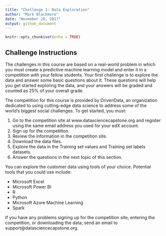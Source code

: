 ```yaml
---
title: "Challenge 1: Data Exploration"
author: "Mark Blackmore"
date: "November 28, 2017"
output: github_document
---
```


```r
knitr::opts_chunk$set(echo = TRUE)
```

## Challenge Instructions

The challenges in this course are based on a real-world problem in which you must create a predictive machine learning model and enter it in a competition with your fellow students. Your first challenge is to explore the data and answer some basic questions about it. These questions will help you get started exploring the data, and your answers will be graded and counted as 25% of your overall grade.

The competition for this course is provided by DrivenData, an organization dedicated to using cutting-edge data science to address some of the world's biggest social challenges. To get started, you must:

1. Go to the competition site at www.datasciencecapstone.org and register using the same email address you used for your edX account.
2. Sign up for the competition.
3. Review the information in the competition site.
4. Download the data files.
5. Explore the data in the Training set values and Training set labels datasets.
6. Answer the questions in the next topic of this section.

You can explore the customer data using tools of your choice. Potential tools that you could use include:

* Microsoft Excel
* Microsoft Power BI
* R
* Python
* Microsoft Azure Machine Learning
* Spark

If you have any problems signing up for the competition site, entering the competition, or downloading the data; send an email to support@datasciencecapstone.org.